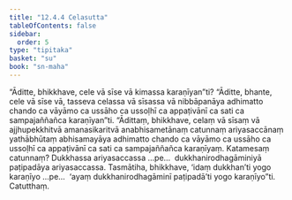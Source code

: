 ```yaml
---
title: "12.4.4 Celasutta"
tableOfContents: false
sidebar:
  order: 5
type: "tipitaka"
basket: "su"
book: "sn-maha"
---
```



<DynamicBreadcrumb />

<Division number="1104" book="sn-maha" bookNo="14" page="385">

<Paragraph number="2322" book="sn-maha">
“Āditte, bhikkhave, cele vā sīse vā kimassa karaṇīyan”ti? “Āditte, bhante, cele vā sīse vā, tasseva celassa vā sīsassa vā nibbāpanāya adhimatto chando ca vāyāmo ca ussāho ca ussoḷhī ca appaṭivānī ca sati ca sampajaññañca karaṇīyan”ti.
</Paragraph>

<Paragraph number="2323" book="sn-maha">
“Ādittaṃ, bhikkhave, celaṃ vā sīsaṃ vā ajjhupekkhitvā amanasikaritvā anabhisametānaṃ catunnaṃ ariyasaccānaṃ yathābhūtaṃ abhisamayāya adhimatto chando ca vāyāmo ca ussāho ca ussoḷhī ca appaṭivānī ca sati ca sampajaññañca karaṇīyaṃ. Katamesaṃ catunnaṃ? Dukkhassa ariyasaccassa …pe…  dukkhanirodhagāminiyā paṭipadāya ariyasaccassa.
</Paragraph>

<Paragraph number="2324" book="sn-maha">
Tasmātiha, bhikkhave, ‘idaṃ dukkhan’ti yogo karaṇīyo …pe…  ‘ayaṃ dukkhanirodhagāminī paṭipadā’ti yogo karaṇīyo”ti.

</Paragraph>
</Division>

<Paragraph number="2325" type="center" book="sn-maha">
Catutthaṃ.
</Paragraph>